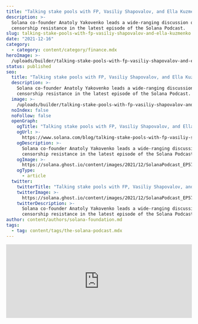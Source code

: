 ```yaml
---
title: "Talking stake pools with FP, Vasiliy Shapovalov, and Ella Kuzmenko"
description: >-
  Solana co-founder Anatoly Yakovenko leads a wide-ranging discussion on
  censorship resistance in the latest episode of the Solana Podcast.
slug: talking-stake-pools-with-fp-vasiliy-shapovalov-and-ella-kuzmenko
date: "2021-12-16"
category:
  - category: content/category/finance.mdx
heroImage: >-
  /uploads/builder/talking-stake-pools-with-fp-vasiliy-shapovalov-and-ella-kuzmenko/87d3304a4a9f4c16ba753172244d0b04.jpg
status: published
seo:
  title: "Talking stake pools with FP, Vasiliy Shapovalov, and Ella Kuzmenko"
  description: >-
    Solana co-founder Anatoly Yakovenko leads a wide-ranging discussion on
    censorship resistance in the latest episode of the Solana Podcast.
  image: >-
    /uploads/builder/talking-stake-pools-with-fp-vasiliy-shapovalov-and-ella-kuzmenko/87d3304a4a9f4c16ba753172244d0b04.jpg
  noIndex: false
  noFollow: false
  openGraph:
    ogTitle: "Talking stake pools with FP, Vasiliy Shapovalov, and Ella Kuzmenko"
    ogUrl: >-
      https://www.solana.com/blog/talking-stake-pools-with-fp-vasiliy-shapovalov-and-ella-kuzmenko
    ogDescription: >-
      Solana co-founder Anatoly Yakovenko leads a wide-ranging discussion on
      censorship resistance in the latest episode of the Solana Podcast.
    ogImage: >-
      https://solana.ghost.io/content/images/2021/12/SolanaPodcast_EP57_Still.jpg
    ogType:
      - article
  twitter:
    twitterTitle: "Talking stake pools with FP, Vasiliy Shapovalov, and Ella Kuzmenko"
    twitterImage: >-
      https://solana.ghost.io/content/images/2021/12/SolanaPodcast_EP57_Still.jpg
    twitterDescription: >-
      Solana co-founder Anatoly Yakovenko leads a wide-ranging discussion on
      censorship resistance in the latest episode of the Solana Podcast.
author: content/authors/solana-foundation.md
tags:
  - tag: content/tags/the-solana-podcast.mdx
---
```


<iframe
  height="200px"
  width="100%"
  frameborder="no"
  scrolling="no"
  seamless=""
  src="https://player.simplecast.com/64b01c8d-bf9d-4fbd-8aca-3a445e034a1d?dark=true"
/>

Listen on [Pocket Casts](https://pca.st/js84742w?ref=solana.ghost.io) | [Apple Podcasts](https://podcasts.apple.com/us/podcast/the-solana-podcast/id1476353378?ref=solana.ghost.io) | [Spotify](https://open.spotify.com/show/5m24z58eqLGgxMLHHxNCwV?si=7juEuEAWTdmscwa7yUAyUw&dl_branch=1&ref=solana.ghost.io) | [iHeartRadio](https://www.iheart.com/podcast/269-no-sharding-the-solana-pod-54152133/?ref=solana.ghost.io) | [RSS](https://feeds.simplecast.com/W1NI2v3Z?ref=solana.ghost.io)

“I've been pounding the table on this for two years as the most important thing in proof of stake networks.” Solana Labs co-founder Anatoly Yakovenko says. He’s a big fan of stake pools.

[In this season finale of the Solana Podcast](https://podcast.solana.com/episodes/stake-pools-ep-57?ref=solana.ghost.io), Yakovenko gathers a full deck of stake pool all-stars — [FP](https://twitter.com/0x__fp?ref=solana.ghost.io), co-founder and CEO of the [Socean Stake Pool](https://www.socean.fi/?ref=solana.ghost.io), [Vasiliy Shapovalov](https://twitter.com/_vshapovalov?ref=solana.ghost.io), tech lead at [Lido](https://stake.lido.fi/?ref=solana.ghost.io), and [Ella Kuzmenko](https://mobile.twitter.com/kuzekuze3?ref=solana.ghost.io), product manager of censorship resistance at [the Solana Foundation](https://solana.foundation/?ref=solana.ghost.io) — for a lively roundtable. Here are the highlights to tide you over until 2022.

These quotes have been edited for length and clarity.

## **On convincing people that censorship resistance matters**

**Ella Kuzmenko:** “It's surprisingly harder than you would think. People definitely will follow where the rewards are. And I don't think that is surprising. I think there's an interesting opportunity for stake pools to play with that idea and give rewards while also touting the benefits of censorship resistance. So: ‘Hey, we will give you great rewards, but you can also get governance tokens and you can help us build the future together.’

“And I think there's an interesting way that you can frame that discussion where you don't really have to pick one or the other. And I think to put a maybe crazy idea out there, I think we're only seeing the beginning of what can be built on top of stake pools. So it's pretty standard to take your stake pools tokens and you go stake them and then you earn some additional yield there. But I don't think we've really unlocked the potential of realizing that the underlying asset that you're staking will continue to accrue value every epoch and you should be able to build crazy financial things on top of that, that actually give you way better rewards than staking with an individual validator will ever do.”

## **On getting penetration across DeFi**

**FP:** “Something that worries me is a lot of the protocols giving out emissions and the TVL is growing and all that. But I just wonder how much of it is organic growth because stake pools are very different from AMMs like Orca or trading Texas, Mango. Whereby in Orca, they make their revenues from you doing stuff, from you trading or doing stuff. But in a stake pool, you want to do nothing. I mean, what we want our users is just literally put the SOL in us and just do nothing.

“So it is a little bit of a different incentivization. And I wonder whether these incentives are sustainable, because look, if you're chasing the people who are farming short-term yield, these are not the people that you want in your stake pool anyway. You want people who are in it for the long haul.”

## **On governance in stake pools**

**Vasiliy Shapovalov:** “My thought here is that the role of governance in a good liquid staking protocol is to drive itself to extinction. So it won't be easy or it won't be fast, but essentially liquid staking is walking in the outermost part of the security of the protocol. It touches the most important parts of the protocol like censorship, resistance, and decentralization and security and all of that. And if it gets a significant power in this parts and if it's not credibly neutral, it's like a great thing.

“It should be credibly neutral and you can't be credibly neutral for long when your governance is overpowered. It's a natural thing for all governance to take too much power and use it in not a great way. So it basically has to, in order to be accepted by stakers and ecosystem as a ligand liquid stake protocol. The ligand part of staking, it should be self-depreciating to a point that where governance power are time locked and very light and mostly algorithm driven.”

## **On whether stake pools are just another form of centralization**

**FP:** “So I worry a little bit about that actually. I worry because we talk about increasing decentralization, and that was the reason why Stake Pools were created in the first place. And it's true that if you have one stake pool controlling all the stake, that solves a particular kind of centralization, Nakamoto coefficient. But then it introduces a new kind of centralization. And maybe there are risks that can be mitigated that way, but still this worries me a little bit. So I'd rather have an ecosystem with a good number of different stake pools.”

**Ella Kuzmenko:** “That's where the education piece comes in. You got to let your delegators know the importance of censorship resistance and decentralization so if there is a sexy new aggregated stake pool token, they don't just gravitate towards it because it looks good without thinking about the consequences of that.”

**Anatoly Yakovenko:** “But the yields are so high.”

**Vasiliy Shapovalov:** “I don't like the dynamic at all, that there will be one lean stake token, but I think it's inevitable. And what we can do is not oppose it, but we can build protocols that will be a net good for the system anyway, even if this happens, hence the self depreciate of governance and in liquid stake and stuff like that, that's all flowing from there.”

**Ella Kuzmenko:** “I wouldn't say I'm oppose to it, I think in an instance where you have 10 really small stake pool operators, let's say universities decide, hey, we want to run the Yale stake pool and the UDab stake pool. And they have very fragmented liquidity. I think it makes total sense for there to be an aggregated university stake pool token, support university students help them get their pizza and ramen. Great. That's a fun way to do it. But that's a very specific use case where you're trying to make sure liquidity isn't fragmented.

“But I think every stake pool today has more than 600,000 sold deposited into it Solana. So I wouldn't say that's a huge fragmentation. It seems like people have chosen the pool that they like and they're happy with the performance, with the project. And that's the one that they picked. And so I don't know that they would be attracted to something that tries to average everything out and is just a generic token, but I could be wrong.”

**Vasiliy Shapovalov:** “Yeah. It's so very interesting to see the play out.”

Read the full transcript. (Click to expand.)

SHARE ARTICLE

Managed by

© 2023 Solana Foundation. All rights reserved.SOLANA

- [Grants](https://solana.org/grants)
- [Break Solana](https://break.solana.com/)
- [Media Kit](https://solana.com/branding)
- [Careers](https://jobs.solana.com/)
- [Disclaimer](https://solana.com/tos)

GET CONNECTED

- [Ecosystem](https://solana.com/ecosystem)
- [Blog](https://solana.com/news)
- [Newsletter](https://solana.com/newsletter)

EN
